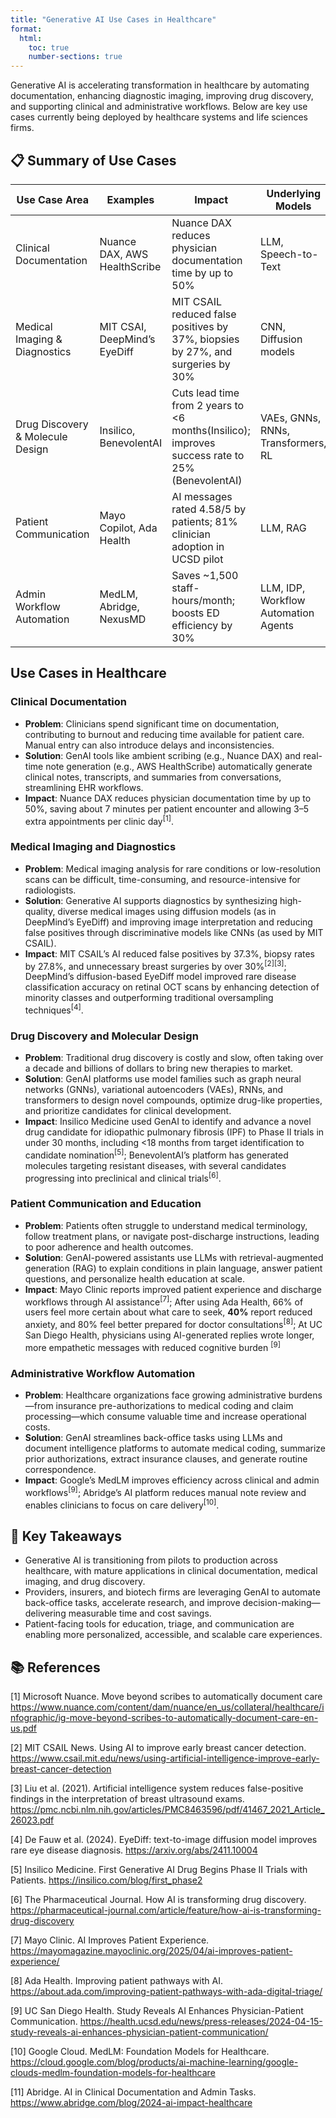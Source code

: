 ```yaml
---
title: "Generative AI Use Cases in Healthcare"
format:
  html:
    toc: true
    number-sections: true
---
```


Generative AI is accelerating transformation in healthcare by automating documentation, enhancing diagnostic imaging, improving drug discovery, and supporting clinical and administrative workflows. Below are key use cases currently being deployed by healthcare systems and life sciences firms.

## 📋 Summary of Use Cases

| Use Case Area                    | Examples                     | Impact                                                                               | Underlying Models                    |
|----------------------------------|------------------------------|--------------------------------------------------------------------------------------|--------------------------------------|
| Clinical Documentation           | Nuance DAX, AWS HealthScribe | Nuance DAX reduces physician documentation time by up to 50%                         | LLM, Speech-to-Text                  |
| Medical Imaging & Diagnostics    | MIT CSAI, DeepMind’s EyeDiff | MIT CSAIL reduced false positives by 37%, biopsies by 27%, and surgeries by 30%      | CNN, Diffusion models      		|
| Drug Discovery & Molecule Design | Insilico, BenevolentAI       | Cuts lead time from 2 years to <6 months(Insilico); improves success rate to 25% (BenevolentAI)  | VAEs, GNNs, RNNs, Transformers, RL |
| Patient Communication            | Mayo Copilot, Ada Health     | AI messages rated 4.58/5 by patients; 81% clinician adoption in UCSD pilot           | LLM, RAG                             |
| Admin Workflow Automation        | MedLM, Abridge, NexusMD      | Saves ~1,500 staff-hours/month; boosts ED efficiency by 30%                          | LLM, IDP, Workflow Automation Agents |


## Use Cases in Healthcare

### Clinical Documentation

- **Problem**: Clinicians spend significant time on documentation, contributing to burnout and reducing time available for patient care. Manual entry can also introduce delays and inconsistencies.
- **Solution**: GenAI tools like ambient scribing (e.g., Nuance DAX) and real-time note generation (e.g., AWS HealthScribe) automatically generate clinical notes, transcripts, and summaries from conversations, streamlining EHR workflows.
- **Impact**: Nuance DAX reduces physician documentation time by up to 50%, saving about 7 minutes per patient encounter and allowing 3–5 extra appointments per clinic day<sup>[1]</sup>. 

### Medical Imaging and Diagnostics

- **Problem**: Medical imaging analysis for rare conditions or low-resolution scans can be difficult, time-consuming, and resource-intensive for radiologists.  
- **Solution**: Generative AI supports diagnostics by synthesizing high-quality, diverse medical images using diffusion models (as in DeepMind’s EyeDiff) and improving image interpretation and reducing false positives through discriminative models like CNNs (as used by MIT CSAIL).  
- **Impact**: MIT CSAIL’s AI reduced false positives by 37.3%, biopsy rates by 27.8%, and unnecessary breast surgeries by over 30%<sup>[2]</sup><sup>[3]</sup>; DeepMind’s diffusion-based EyeDiff model improved rare disease classification accuracy on retinal OCT scans by enhancing detection of minority classes and outperforming traditional oversampling techniques<sup>[4]</sup>.

### Drug Discovery and Molecular Design

- **Problem**: Traditional drug discovery is costly and slow, often taking over a decade and billions of dollars to bring new therapies to market.  
- **Solution**: GenAI platforms use model families such as graph neural networks (GNNs), variational autoencoders (VAEs), RNNs, and transformers to design novel compounds, optimize drug-like properties, and prioritize candidates for clinical development.  
- **Impact**: Insilico Medicine used GenAI to identify and advance a novel drug candidate for idiopathic pulmonary fibrosis (IPF) to Phase II trials in under 30 months, including <18 months from target identification to candidate nomination<sup>[5]</sup>; BenevolentAI’s platform has generated molecules targeting resistant diseases, with several candidates progressing into preclinical and clinical trials<sup>[6]</sup>.


### Patient Communication and Education

- **Problem**: Patients often struggle to understand medical terminology, follow treatment plans, or navigate post-discharge instructions, leading to poor adherence and health outcomes.  
- **Solution**: GenAI-powered assistants use LLMs with retrieval-augmented generation (RAG) to explain conditions in plain language, answer patient questions, and personalize health education at scale.  
- **Impact**: Mayo Clinic reports improved patient experience and discharge workflows through AI assistance<sup>[7]</sup>; After using Ada Health, 66% of users feel more certain about what care to seek, **40%** report reduced anxiety, and 80% feel better prepared for doctor consultations<sup>[8]</sup>; At UC San Diego Health, physicians using AI-generated replies wrote longer, more empathetic messages with reduced cognitive burden <sup>[9]</sup>


### Administrative Workflow Automation

- **Problem**: Healthcare organizations face growing administrative burdens—from insurance pre-authorizations to medical coding and claim processing—which consume valuable time and increase operational costs.  
- **Solution**: GenAI streamlines back-office tasks using LLMs and document intelligence platforms to automate medical coding, summarize prior authorizations, extract insurance clauses, and generate routine correspondence.  
- **Impact**: Google’s MedLM improves efficiency across clinical and admin workflows<sup>[9]</sup>; Abridge's AI platform reduces manual note review and enables clinicians to focus on care delivery<sup>[10]</sup>.

## 🧾 Key Takeaways

- Generative AI is transitioning from pilots to production across healthcare, with mature applications in clinical documentation, medical imaging, and drug discovery.  
- Providers, insurers, and biotech firms are leveraging GenAI to automate back-office tasks, accelerate research, and improve decision-making—delivering measurable time and cost savings.  
- Patient-facing tools for education, triage, and communication are enabling more personalized, accessible, and scalable care experiences.

## 📚 References

[1] Microsoft Nuance. Move beyond scribes to automatically document care [https://www.nuance.com/content/dam/nuance/en_us/collateral/healthcare/infographic/ig-move-beyond-scribes-to-automatically-document-care-en-us.pdf](https://www.nuance.com/content/dam/nuance/en_us/collateral/healthcare/infographic/ig-move-beyond-scribes-to-automatically-document-care-en-us.pdf)

[2] MIT CSAIL News. Using AI to improve early breast cancer detection. [https://www.csail.mit.edu/news/using-artificial-intelligence-improve-early-breast-cancer-detection](https://www.csail.mit.edu/news/using-artificial-intelligence-improve-early-breast-cancer-detection)

[3] Liu et al. (2021). Artificial intelligence system reduces false-positive findings in the interpretation of breast ultrasound exams. [https://pmc.ncbi.nlm.nih.gov/articles/PMC8463596/pdf/41467_2021_Article_26023.pdf](https://pmc.ncbi.nlm.nih.gov/articles/PMC8463596/pdf/41467_2021_Article_26023.pdf)

[4] De Fauw et al. (2024). EyeDiff: text-to-image diffusion model improves rare eye disease diagnosis. [https://arxiv.org/abs/2411.10004](https://arxiv.org/abs/2411.10004)

[5] Insilico Medicine. First Generative AI Drug Begins Phase II Trials with Patients. [https://insilico.com/blog/first_phase2](https://insilico.com/blog/first_phase2)

[6] The Pharmaceutical Journal. How AI is transforming drug discovery. [https://pharmaceutical-journal.com/article/feature/how-ai-is-transforming-drug-discovery](https://pharmaceutical-journal.com/article/feature/how-ai-is-transforming-drug-discovery)

[7] Mayo Clinic. AI Improves Patient Experience. [https://mayomagazine.mayoclinic.org/2025/04/ai-improves-patient-experience/](https://mayomagazine.mayoclinic.org/2025/04/ai-improves-patient-experience/)

[8] Ada Health. Improving patient pathways with AI. [https://about.ada.com/improving-patient-pathways-with-ada-digital-triage/](https://about.ada.com/improving-patient-pathways-with-ada-digital-triage/)

[9] UC San Diego Health. Study Reveals AI Enhances Physician-Patient Communication. [https://health.ucsd.edu/news/press-releases/2024-04-15-study-reveals-ai-enhances-physician-patient-communication/](https://health.ucsd.edu/news/press-releases/2024-04-15-study-reveals-ai-enhances-physician-patient-communication/)

[10] Google Cloud. MedLM: Foundation Models for Healthcare. [https://cloud.google.com/blog/products/ai-machine-learning/google-clouds-medlm-foundation-models-for-healthcare](https://cloud.google.com/blog/products/ai-machine-learning/google-clouds-medlm-foundation-models-for-healthcare)

[11] Abridge. AI in Clinical Documentation and Admin Tasks. [https://www.abridge.com/blog/2024-ai-impact-healthcare](https://www.abridge.com/blog/2024-ai-impact-healthcare)

